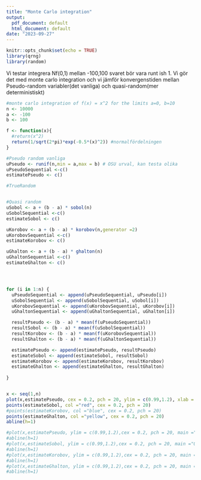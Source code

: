 ```yaml
---
title: "Monte Carlo integration"
output:
  pdf_document: default
  html_document: default
date: "2023-09-27"
---
```


```r
knitr::opts_chunk$set(echo = TRUE)
library(qrng)
library(random)
```

Vi testar integrera Nf(0,1) mellan -100,100 svaret bör vara runt ish 1. Vi gör det med monte carlo integration och vi jämför konvergenstiden mellan Pseudo-random variabler(det vanliga) och quasi-random(mer deterministiskt)

```r
#monte carlo integration of f(x) = x^2 for the limits a=0, b=10
n <- 10000
a <- -100 
b <- 100

f <- function(x){
  #return(x^2)
  return(1/sqrt(2*pi)*exp(-0.5*(x)^2)) #normalfördelningen
}

#Pseudo random vanliga
uPseudo <- runif(n,min = a,max = b) # OSU urval, kan testa olika
uPseudoSequential <-c()
estimatePseudo <- c()

#TrueRandom


#Quasi random
uSobol <- a + (b - a) * sobol(n)
uSobolSequential <-c()
estimateSobol <- c()

uKorobov <- a + (b - a) * korobov(n,generator =2)
uKorobovSequential <-c()
estimateKorobov <- c()

uGhalton <- a + (b - a) * ghalton(n)
uGhaltonSequential <-c()
estimateGhalton <- c()




for (i in 1:n) {
  uPseudoSequential <- append(uPseudoSequential, uPseudo[i])
  uSobolSequential <- append(uSobolSequential, uSobol[i])
  uKorobovSequential <- append(uKorobovSequential, uKorobov[i])
  uGhaltonSequential <- append(uGhaltonSequential, uGhalton[i])

  resultPseudo <- (b - a) * mean(f(uPseudoSequential))
  resultSobol <- (b - a) * mean(f(uSobolSequential))
  resultKorobov <- (b - a) * mean(f(uKorobovSequential))
  resultGhalton <- (b - a) * mean(f(uGhaltonSequential))

  estimatePseudo <- append(estimatePseudo, resultPseudo)
  estimateSobol <- append(estimateSobol, resultSobol)
  estimateKorobov <- append(estimateKorobov, resultKorobov)
  estimateGhalton <- append(estimateGhalton, resultGhalton)
  
}


x <- seq(1,n)
plot(x,estimatePseudo, cex = 0.2, pch = 20, ylim = c(0.99,1.2), xlab = "n")
points(estimateSobol, col ="red", cex = 0.2, pch = 20)
#points(estimateKorobov, col ="blue", cex = 0.2, pch = 20)
points(estimateGhalton, col ="yellow", cex = 0.2, pch = 20)
abline(h=1)

#plot(x,estimatePseudo, ylim = c(0.99,1.2),cex = 0.2, pch = 20, main ="Pseudo,vanliga")
#abline(h=1)
#plot(x,estimateSobol, ylim = c(0.99,1.2),cex = 0.2, pch = 20, main ="Quasi,Sobol")
#abline(h=1)
#plot(x,estimateKorobov, ylim = c(0.99,1.2),cex = 0.2, pch = 20, main ="Quasi,Koroborov???")
#abline(h=1)
#plot(x,estimateGhalton, ylim = c(0.99,1.2),cex = 0.2, pch = 20, main ="Quasi,Halton")
#abline(h=1)
```
